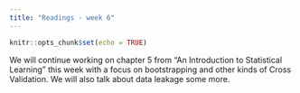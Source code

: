 ```yaml
---
title: "Readings - week 6"
---
```


```r
knitr::opts_chunk$set(echo = TRUE)
```

We will continue working on chapter 5 from "An Introduction to Statistical Learning" this week with a focus on bootstrapping and other kinds of Cross Validation. We will also talk about data leakage some more.
